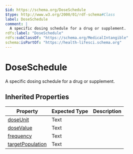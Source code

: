 ```yaml
---
$id: https://schema.org/DoseSchedule
$type: http://www.w3.org/2000/01/rdf-schema#Class
label: DoseSchedule
comment: |
  A specific dosing schedule for a drug or supplement.
rdfs:label: "DoseSchedule"
rdfs:subClassOf: "https://schema.org/MedicalIntangible"
schema:isPartOf: "https://health-lifesci.schema.org"
---
```


# DoseSchedule

A specific dosing schedule for a drug or supplement.

## Inherited Properties

| Property | Expected Type | Description |
| --- | --- | --- |
| [doseUnit](https://schema.org/doseUnit) | Text |  |
| [doseValue](https://schema.org/doseValue) | Text |  |
| [frequency](https://schema.org/frequency) | Text |  |
| [targetPopulation](https://schema.org/targetPopulation) | Text |  |
